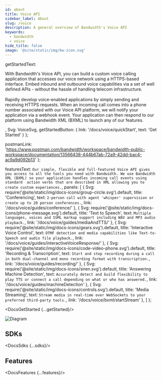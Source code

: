 ```yaml
---
id: about
title: Voice API
sidebar_label: About
slug: /voice
description: A general overview of Bandwidth's Voice API
keywords:
  - bandwidth
  - voice
hide_title: false
image: '@site/static/img/bw-icon.svg'
---
```



  getStartedText: <p>With Bandwidth's Voice API, you can build a custom voice calling application that accesses our voice network using a HTTPS-based interface.
    Embed inbound and outbound voice capabilities via a set of well defined APIs - without the hassle of handling telecom infrastructure.
    <br/><br/>
    Rapidly develop voice-enabled applications by simply sending and receiving HTTPS requests.
    When an incoming call comes into a phone number associated with our Voice API platform, we will notify your application via a webhook event.
    Your application can then respond to our platform using Bandwidth XML (BXML) to launch any of our features.</p>,
  Svg: VoiceSvg,
  getStartedButton: {
    link: '/docs/voice/quickStart',
    text: 'Get Started'
  }
};

  postmanLink: 'https://www.postman.com/bandwidth/workspace/bandwidth-public-workspace/documentation/13566438-444b67ab-72a9-42dd-bac4-ac9a9d092b13'
};

  featuresText: `Our simple, flexible and full-featured Voice API gives you access to all the tools you need with Bandwidth.
    We use Bandwidth XML (BXML) so your application handles incoming call events using standard 
    action verbs that are described in XML allowing you to create custom experiences.`,
  panels: [
    {
      Svg: require('@site/static/img/docs-icons/group-circle.svg').default,
      title: 'Conferencing',
      text: `2-person call with agent 'whisper' supervision or create up to 20 person conferences.`,
      link: '/docs/voice/guides/conference/'
    },
    {
      Svg: require('@site/static/img/docs-icons/phone-message.svg').default,
      title: 'Text to Speech',
      text: `Multiple languages, voices and SSML markup support including WAV and MP3 audio playback.`,
      link: '/docs/voice/guides/mediaAndTTS/'
    },
    {
      Svg: require('@site/static/img/docs-icons/gears.svg').default,
      title: 'Interactive Voice Control',
      text: `DTMF detection and media capabilities like Text-to-Speech and audio file playback.`,
      link: '/docs/voice/guides/interactiveVoiceResponse/'
    },
    {
      Svg: require('@site/static/img/docs-icons/code-video-phone.svg').default,
      title: 'Recording & Transcription',
      text: `Start and stop recording during a call in both dual-channel and mono recording format with transcription.`,
      link: '/docs/voice/guides/recording/'
    },
    {
      Svg: require('@site/static/img/docs-icons/siren.svg').default,
      title: 'Answering Machine Detection',
      text: `Accurately detect and build flexibility to play TTS or connect a call depending on what or who has answered.`,
      link: '/docs/voice/guides/machineDetection'
    },
    {
      Svg: require('@site/static/img/docs-icons/controls.svg').default,
      title: 'Media Streaming',
      text: `Stream media in real-time over WebSockets to your preferred third-party tools.`,
      link: '/docs/voice/bxml/startStream'
    },
  ]
};

<DocsGetStarted {...getStarted}/>

![Diagram](@site/static/img/docs-diagrams/voice/about-diagram.svg)

## SDKs

<DocsSdks {...sdks}/>

## Features

<DocsFeatures {...features}/>